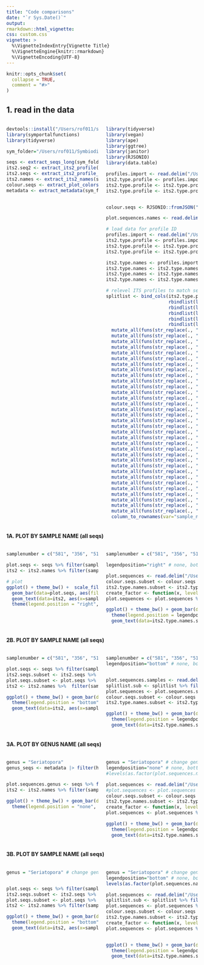 ```yaml
---
title: "Code comparisons"
date: "`r Sys.Date()`"
output: 
rmarkdown::html_vignette:
css: custom.css 
vignette: >
  %\VignetteIndexEntry{Vignette Title}
  %\VignetteEngine{knitr::rmarkdown}
  %\VignetteEncoding{UTF-8}
---
```


```r
knitr::opts_chunk$set(
  collapse = TRUE,
  comment = "#>"
)
```



## 1. read in the data

:::::::::::::: {.columns}
::: {.column width="50%"}
```r
devtools::install("/Users/rof011/symportalfunctions")
library(symportalfunctions)
library(tidyverse)

sym_folder="/Users/rof011/Symbiodinium/20210805T112901" # set the main folder for all functions

seqs <- extract_seqs_long(sym_folder, type="absolute", threshold = 0) # get sequences
its2.seq2 <- extract_its2_profile(sym_folder) # get ITS2 profiles
its2.seqs <- extract_its2_profile_seqs(sym_folder) # get ITS2 profiles
its2.names <- extract_its2_names(sym_folder) # get ITS2 profile names
colour.seqs <- extract_plot_colors(sym_folder) # get plot colors from symportal folder, no need to every subsample
metadata <- extract_metadata(sym_folder) # get plot colors from symportal folder, no need to every subsample

```

:::
::: {.column width="50%"}
```r
library(tidyverse)
library(vegan)
library(ape)
library(ggtree)
library(janitor)
library(RJSONIO)
library(data.table)

profiles.import <- read.delim("/Users/rof011/symbiodinium/20210805T112901/its2_type_profiles/9_brian-full-data_20210805T112901.profiles.relative.abund_and_meta.txt", check.names=FALSE, header=F)
its2.type.profile <- profiles.import %>% row_to_names(row_number = 7) %>% rename("sample_name" = 2) %>% select(-1) %>%filter(!sample_name== "")
its2.type.profile <- its2.type.profile %>% pivot_longer(-sample_name) %>% filter(value>0) %>% arrange(sample_name) %>% filter(!sample_name== "") %>% select(-value)
its2.type.profile <- its2.type.profile %>% pivot_wider(names_from=name, values_from=name) %>% unite("strings", 2:65, na.rm = TRUE, sep="=")  %>% separate(strings, paste0("ITS2.profile.",1:5), sep="=")


colour.seqs <- RJSONIO::fromJSON("/Users/rof011/symbiodinium/20210805T112901/html/color_dict_post_med.json")

plot.sequences.names <- read.delim("/Users/rof011/symbiodinium/20210805T112901/post_med_seqs/9_brian-full-data_20210805T112901.seqs.relative.abund_and_meta.txt", check.names=FALSE)

# load data for profile ID
profiles.import <- read.delim("/Users/rof011/symbiodinium/20210805T112901//its2_type_profiles/9_brian-full-data_20210805T112901.profiles.relative.abund_and_meta.txt", check.names=FALSE, header=F)
its2.type.profile <- profiles.import %>% row_to_names(row_number = 7) %>% rename("sample_name" = 2) %>% select(-1) %>%filter(!sample_name== "")
its2.type.profile <- its2.type.profile %>% pivot_longer(-sample_name) %>% filter(value>0) %>% arrange(sample_name) %>% filter(!sample_name== "") %>% select(-value)
its2.type.profile <- its2.type.profile %>% pivot_wider(names_from=name, values_from=name) %>% unite("strings", 2:65, na.rm = TRUE, sep="=")  %>% separate(strings, paste0("ITS2.profile.",1:5), sep="=")

its2.type.names <- profiles.import %>% row_to_names(row_number = 1) %>% rename("sample_name" = 2) %>% select(-1) %>%filter(!sample_name== "")
its2.type.names <- its2.type.names %>% pivot_longer(-sample_name) %>% filter(value>0) %>% arrange(sample_name) %>% filter(!sample_name== "") %>% select(-value)
its2.type.names <- its2.type.names %>% pivot_wider(names_from=name, values_from=name) %>% unite("strings", 2:65, na.rm = TRUE, sep="=")  %>% separate(strings, paste0("ITS2.profile.",1:5), sep="=")
its2.type.names <- its2.type.names %>% unite("UID", 2:6, na.rm = TRUE, sep="*")

# relevel ITS profiles to match seqnames from postmeds. Do this higher up if needed next time o the main profiles.relative.abund_and_meta.txt
splitlist <- bind_cols(its2.type.profile$sample_name,
                       rbindlist(lapply(strsplit(its2.type.profile$ITS2.profile.1 , split="(-)|(/)", fixed=FALSE), function(x) data.table(t(x))),fill = TRUE),
                       rbindlist(lapply(strsplit(its2.type.profile$ITS2.profile.2 , split="(-)|(/)", fixed=FALSE), function(x) data.table(t(x))),fill = TRUE),
                       rbindlist(lapply(strsplit(its2.type.profile$ITS2.profile.3 , split="(-)|(/)", fixed=FALSE), function(x) data.table(t(x))),fill = TRUE),
                       rbindlist(lapply(strsplit(its2.type.profile$ITS2.profile.4 , split="(-)|(/)", fixed=FALSE), function(x) data.table(t(x))),fill = TRUE),
                       rbindlist(lapply(strsplit(its2.type.profile$ITS2.profile.5 , split="(-)|(/)", fixed=FALSE), function(x) data.table(t(x))),fill = TRUE)) %>% rename(sample_name=1) %>%
  mutate_all(funs(str_replace(., "4624", "4624_C"))) %>%
  mutate_all(funs(str_replace(., "5025", "5024_D"))) %>%
  mutate_all(funs(str_replace(., "4582", "4582_C"))) %>%
  mutate_all(funs(str_replace(., "5223", "5223_D"))) %>%
  mutate_all(funs(str_replace(., "5049", "5049_C"))) %>%
  mutate_all(funs(str_replace(., "3125(?!_)", "3125_C"))) %>%
  mutate_all(funs(str_replace(., "3232", "3232_C"))) %>%
  mutate_all(funs(str_replace(., "4626", "4626_C"))) %>%
  mutate_all(funs(str_replace(., "4562", "4562_C"))) %>%
  mutate_all(funs(str_replace(., "4715", "4715_D"))) %>%
  mutate_all(funs(str_replace(., "3428", "3428_C"))) %>%
  mutate_all(funs(str_replace(., "3158", "3158_C"))) %>%
  mutate_all(funs(str_replace(., "4726", "4726_C"))) %>%
  mutate_all(funs(str_replace(., "4561", "4561_C"))) %>%
  mutate_all(funs(str_replace(., "3126", "3126_C"))) %>%
  mutate_all(funs(str_replace(., "4727", "4727_C"))) %>%
  mutate_all(funs(str_replace(., "4563", "4563_C"))) %>%
  mutate_all(funs(str_replace(., "4493", "4493_D"))) %>%
  mutate_all(funs(str_replace(., "4716", "4716_D"))) %>%
  mutate_all(funs(str_replace(., "3134(?!_)", "3134_C"))) %>%
  mutate_all(funs(str_replace(., "5033", "5033_D"))) %>%
  mutate_all(funs(str_replace(., "5019", "5019_D"))) %>%
  mutate_all(funs(str_replace(., "4440", "4440_C"))) %>%
  mutate_all(funs(str_replace(., "3149", "3149_C"))) %>%
  mutate_all(funs(str_replace(., "5261", "5261_C"))) %>%
  mutate_all(funs(str_replace(., "5286", "5286_A"))) %>%
  mutate_all(funs(str_replace(., "5386", "5386_D"))) %>%
  mutate_all(funs(str_replace(., "4610", "4610_D"))) %>%
  mutate_all(funs(str_replace(., "3660", "3660_C"))) %>%
  mutate_all(funs(str_replace(., "5531", "5531_A"))) %>%
  mutate_all(funs(str_replace(., "4247", "4247_C"))) %>%
  mutate_all(funs(str_replace(., "5387", "5387_D"))) %>%
  mutate_all(funs(str_replace(., "4453", "4453_C"))) %>%
  column_to_rownames(var="sample_name")

```
:::
::::::::::::::



#### 1A. PLOT BY SAMPLE NAME (all seqs) #####


:::::::::::::: {.columns}
::: {.column width="50%"}
```r

samplenumber = c("581", "356", "515", "198", "366")  # change sample numbers here and run code below

plot.seqs <- seqs %>% filter(sample.ID %in% samplenumber)
its2 <- its2.names %>% filter(sample_name %in% samplenumber) # get matching UID for the sample.ID

# plot
ggplot() + theme_bw() +  scale_fill_manual(values = colour.seqs) + xlab("") + ylab("") +
  geom_bar(data=plot.seqs, aes(fill=seq.ID, y=abundance, x=sample.ID), color="black", position = position_fill(reverse = TRUE), stat="identity") +
  geom_text(data=its2, aes(x=sample_name, y=1.04, label=UID), angle=90) +
  theme(legend.position = "right", axis.text.x = element_text(angle = 90, vjust = 0.5, hjust=1))

```

:::
::: {.column width="50%"}
```r


samplenumber = c("581", "356", "515", "198", "366")  # change sample numbers here and run code below

legendposition="right" # none, bottom, top, left, right

plot.sequences <- read.delim("/Users/rof011/symbiodinium/20210805T112901/post_med_seqs/9_brian-full-data_20210805T112901.seqs.absolute.abund_and_meta.txt", check.names=FALSE) %>% select(2, 38:ncol(.)) %>% pivot_longer(-sample_name, names_to="seqtype") %>%  filter(value > 0)  %>%  filter(sample_name %in% samplenumber)
colour.seqs.subset <- colour.seqs %>% as.data.frame() %>% rownames_to_column() %>% rename(seq=1, colorhtml=2)  %>% filter(seq %in% plot.sequences$seqtype) %>% deframe()
its2.type.names.subset <- its2.type.names %>% filter(sample_name %in% plot.sequences$sample_name) %>% arrange(UID)
create_factor <- function(x, levels = its2.type.names.subset$sample_name){factor(x, levels)}
plot.sequences <- plot.sequences %>% mutate_at("sample_name", create_factor)

ggplot() + theme_bw() + geom_bar(data=plot.sequences, aes(fill=seqtype, y=value, x=sample_name), color="black", position = position_fill(reverse = TRUE), stat="identity") +
  theme(legend.position = legendposition, axis.text.x = element_text(angle = 90, vjust = 0.5, hjust=1)) + scale_fill_manual(values = colour.seqs.subset) +
  geom_text(data=its2.type.names.subset, aes(x=sample_name, y=1.1, label=UID), angle=90)

```
:::
::::::::::::::




#### 2B. PLOT BY SAMPLE NAME (all seqs) #####


:::::::::::::: {.columns}
::: {.column width="50%"}
```r


samplenumber = c("581", "356", "515", "198", "366")  # change sample numbers here and run code below

plot.seqs <- seqs %>% filter(sample.ID %in% samplenumber) # i) extract sequences and filter
its2.seqs.subset <- its2.seqs %>% filter(sample.ID %in% samplenumber) # ii) extract main ITS and filter
plot.seqs.subset <- plot.seqs %>% filter(seq.ID %in% its2.seqs.subset$seq.ID) # iii) filter the plot sequences to only include the main ITS2 seqs
its2 <- its2.names %>%  filter(sample_name %in% samplenumber) # make Y axis labels

ggplot() + theme_bw() + geom_bar(data=plot.seqs.subset, aes(fill=seq.ID, y=abundance, x=sample.ID), color="black", position = position_fill(reverse = TRUE), stat="identity") +
  theme(legend.position = "bottom", axis.text.x = element_text(angle = 90, vjust = 0.5, hjust=1)) + scale_fill_manual(values = colour.seqs) +
  geom_text(data=its2, aes(x=sample_name, y=1.1, label=UID), angle=90)

```

:::
::: {.column width="50%"}
```r

samplenumber = c("581", "356", "515", "198", "366")  # change sample numbers here and run code below
legendposition="bottom" # none, bottom, top, left, right


plot.sequences.samples <- read.delim("/Users/rof011/symbiodinium/20210805T112901/post_med_seqs/9_brian-full-data_20210805T112901.seqs.absolute.abund_and_meta.txt", check.names=FALSE) %>% select(2, 38:ncol(.)) %>% pivot_longer(-sample_name, names_to="seqtype") %>%  filter(value > 0)   %>% filter(sample_name %in% samplenumber)
splitlist.sub <- splitlist %>% filter(rownames(.) %in% plot.sequences.samples$sample_name) %>% pivot_longer(cols = everything()) %>% na.omit() %>% unique()
plot.sequences <- plot.sequences.samples %>% filter(seqtype %in% splitlist.sub$value)
colour.seqs.subset <- colour.seqs %>% as.data.frame() %>% rownames_to_column() %>% rename(seq=1, colorhtml=2)  %>% filter(seq %in% plot.sequences$seqtype) %>% deframe()
its2.type.names.subset <- its2.type.names %>% filter(sample_name %in% plot.sequences$sample_name)

ggplot() + theme_bw() + geom_bar(data=plot.sequences, aes(fill=seqtype, y=value, x=sample_name), color="black", position = position_fill(reverse = TRUE), stat="identity") +
  theme(legend.position = legendposition, axis.text.x = element_text(angle = 90, vjust = 0.5, hjust=1)) + scale_fill_manual(values = colour.seqs.subset) +
  geom_text(data=its2.type.names.subset, aes(x=sample_name, y=1.1, label=UID), angle=90)

```
:::
::::::::::::::






#### 3A. PLOT BY GENUS NAME (all seqs) ####


:::::::::::::: {.columns}
::: {.column width="50%"}
```r


genus = "Seriatopora"
genus_seqs <- metadata |> filter(host_genus==genus) %>% pull(sample_name) %>% as.character()


plot.sequences.genus <- seqs %>% filter(sample.ID %in% genus_seqs)
its2 <- its2.names %>% filter(sample_name %in% plot.sequences.genus$sample.ID) # make Y axis labels

ggplot() + theme_bw() + geom_bar(data=plot.sequences.genus, aes(fill=seq.ID, y=abundance, x=sample.ID), color="black", position = position_fill(reverse = TRUE), stat="identity") +
  theme(legend.position = "none", axis.text.x = element_text(angle = 90, vjust = 0.5, hjust=1)) + scale_fill_manual(values = colour.seqs)

```

:::
::: {.column width="50%"}
```r

genus = "Seriatopora" # change genus here and run code below
legendposition="none" # none, bottom, top, left, right
#levels(as.factor(plot.sequences.names$host_genus)) # check genera

plot.sequences <- read.delim("/Users/rof011/symbiodinium/20210805T112901/post_med_seqs/9_brian-full-data_20210805T112901.seqs.absolute.abund_and_meta.txt", check.names=FALSE) %>% filter(host_genus==genus) %>% select(2, 38:ncol(.)) %>% pivot_longer(-sample_name, names_to="seqtype") %>%  filter(value > 0)
#plot.sequences <- plot.sequences %>% arrange(factor(sample_name, levels = its.order.samples$sample_name))
colour.seqs.subset <- colour.seqs %>% as.data.frame() %>% rownames_to_column() %>% rename(seq=1, colorhtml=2)  %>% filter(seq %in% plot.sequences$seqtype) %>% deframe()
its2.type.names.subset <- its2.type.names %>% filter(sample_name %in% plot.sequences$sample_name) %>% arrange(UID)
create_factor <- function(x, levels = its2.type.names.subset$sample_name){factor(x, levels)}
plot.sequences <- plot.sequences %>% mutate_at("sample_name", create_factor)

ggplot() + theme_bw() + geom_bar(data=plot.sequences, aes(fill=seqtype, y=value, x=sample_name), color="black", position = position_fill(reverse = TRUE), stat="identity") +
  theme(legend.position = legendposition, axis.text.x = element_text(angle = 90, vjust = 0.5, hjust=1)) + scale_fill_manual(values = colour.seqs.subset) +
  geom_text(data=its2.type.names.subset, aes(x=sample_name, y=1.1, label=UID), angle=90)

```
:::
::::::::::::::




#### 3B. PLOT BY SAMPLE NAME (all seqs) #####


:::::::::::::: {.columns}
::: {.column width="50%"}
```r

genus = "Seriatopora" # change genus here and run code below


plot.seqs <- seqs %>% filter(sample.ID %in% genus_seqs) # i) extract sequences and filter
its2.seqs.subset <- its2.seqs %>% filter(sample.ID %in% genus_seqs) # ii) extract main ITS and filter
plot.seqs.subset <- plot.seqs %>% filter(seq.ID %in% its2.seqs.subset$seq.ID) # iii) filter the plot sequences to only include the main ITS2 seqs
its2 <- its2.names %>% filter(sample_name %in% genus_seqs) # make Y axis labels

ggplot() + theme_bw() + geom_bar(data=plot.seqs.subset, aes(fill=seq.ID, y=abundance, x=sample.ID), color="black", position = position_fill(reverse = TRUE), stat="identity") +
  theme(legend.position = "bottom", axis.text.x = element_text(angle = 90, vjust = 0.5, hjust=1)) + scale_fill_manual(values = colour.seqs) +
  geom_text(data=its2, aes(x=sample_name, y=1.1, label=UID), angle=90)


```

:::
::: {.column width="50%"}
```r

genus = "Seriatopora" # change genus here and run code below
legendposition="bottom" # none, bottom, top, left, right
levels(as.factor(plot.sequences.names$host_genus)) # check genera

plot.sequences <- read.delim("/Users/rof011/symbiodinium/20210805T112901/post_med_seqs/9_brian-full-data_20210805T112901.seqs.absolute.abund_and_meta.txt", check.names=FALSE) %>% filter(host_genus==genus) %>% select(2, 38:ncol(.)) %>% pivot_longer(-sample_name, names_to="seqtype") %>%  filter(value > 0)
splitlist.sub <- splitlist %>% filter(rownames(.) %in% plot.sequences$sample_name) %>% pivot_longer(cols = everything()) %>% na.omit() %>% unique()
plot.sequences <- plot.sequences %>% filter(seqtype %in% splitlist.sub$value)
colour.seqs.subset <- colour.seqs %>% as.data.frame() %>% rownames_to_column() %>% rename(seq=1, colorhtml=2)  %>% filter(seq %in% plot.sequences$seqtype) %>% deframe()
its2.type.names.subset <- its2.type.names %>% filter(sample_name %in% plot.sequences$sample_name) %>% arrange(UID)
create_factor <- function(x, levels = its2.type.names.subset$sample_name){factor(x, levels)}
plot.sequences <- plot.sequences %>% mutate_at("sample_name", create_factor)


ggplot() + theme_bw() + geom_bar(data=plot.sequences, aes(fill=seqtype, y=value, x=factor(sample_name)), color="black", position = position_fill(reverse = TRUE), stat="identity") +
  theme(legend.position = legendposition, axis.text.x = element_text(angle = 90, vjust = 0.5, hjust=1)) + scale_fill_manual(values = colour.seqs.subset) +
  geom_text(data=its2.type.names.subset, aes(x=sample_name, y=1.1, label=UID), angle=90)

```
:::
::::::::::::::
